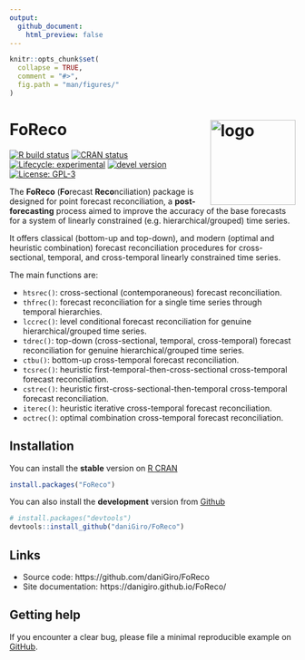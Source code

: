 ```yaml
---
output:
  github_document:
    html_preview: false
---
```


<!-- README.md is generated from README.Rmd. Please edit that file -->

```r
knitr::opts_chunk$set(
  collapse = TRUE,
  comment = "#>",
  fig.path = "man/figures/"
)
```

# FoReco <img src="man/figures/logo.svg" align="right" alt="logo" width="150" style = "border: none; float: right;">

<!-- badges: start -->
[![R build status](https://github.com/daniGiro/FoReco/workflows/R-CMD-check/badge.svg)](https://github.com/daniGiro/FoReco/actions)
[![CRAN status](https://www.r-pkg.org/badges/version/FoReco)](https://CRAN.R-project.org/package=FoReco)
[![Lifecycle: experimental](https://img.shields.io/badge/lifecycle-experimental-orange.svg)](https://lifecycle.r-lib.org/articles/stages.html)
[![devel version](https://img.shields.io/badge/devel%20version-0.2.1-blue.svg)](https://github.com/daniGiro/FoReco)
[![License: GPL-3](https://img.shields.io/badge/license-GPL--3-forestgreen.svg)](https://cran.r-project.org/web/licenses/GPL-3)
<!-- badges: end -->

The **FoReco** (**Fo**recast **Reco**nciliation) package is designed for point forecast reconciliation, a **post-forecasting** process aimed to improve the accuracy of the base forecasts for a system of linearly constrained (e.g. hierarchical/grouped) time series.

It offers classical (bottom-up and top-down), and modern (optimal and heuristic combination) forecast reconciliation procedures for cross-sectional, temporal, and cross-temporal linearly constrained time series.

The main functions are:

* `htsrec()`: cross-sectional (contemporaneous) forecast reconciliation.
* `thfrec()`: forecast reconciliation for a single time series through temporal hierarchies.
* `lccrec()`: level conditional forecast reconciliation for genuine hierarchical/grouped time series.
* `tdrec()`: top-down (cross-sectional, temporal, cross-temporal) forecast reconciliation for genuine hierarchical/grouped time series.
* `ctbu()`: bottom-up cross-temporal forecast reconciliation.
* `tcsrec()`: heuristic first-temporal-then-cross-sectional cross-temporal forecast reconciliation.
* `cstrec()`: heuristic first-cross-sectional-then-temporal cross-temporal forecast reconciliation.
* `iterec()`: heuristic iterative cross-temporal forecast reconciliation.
* `octrec()`: optimal combination cross-temporal forecast reconciliation.

## Installation
You can install the **stable** version on [R CRAN](https://cran.r-project.org/)

```r
install.packages("FoReco")
```

You can also install the **development** version from
[Github](https://github.com/daniGiro/FoReco)

```r
# install.packages("devtools")
devtools::install_github("daniGiro/FoReco")
```
## Links
* Source code: https://github.com/daniGiro/FoReco
* Site documentation: https://danigiro.github.io/FoReco/

## Getting help
If you encounter a clear bug, please file a minimal reproducible example on [GitHub](https://github.com/daniGiro/FoReco/issues).
